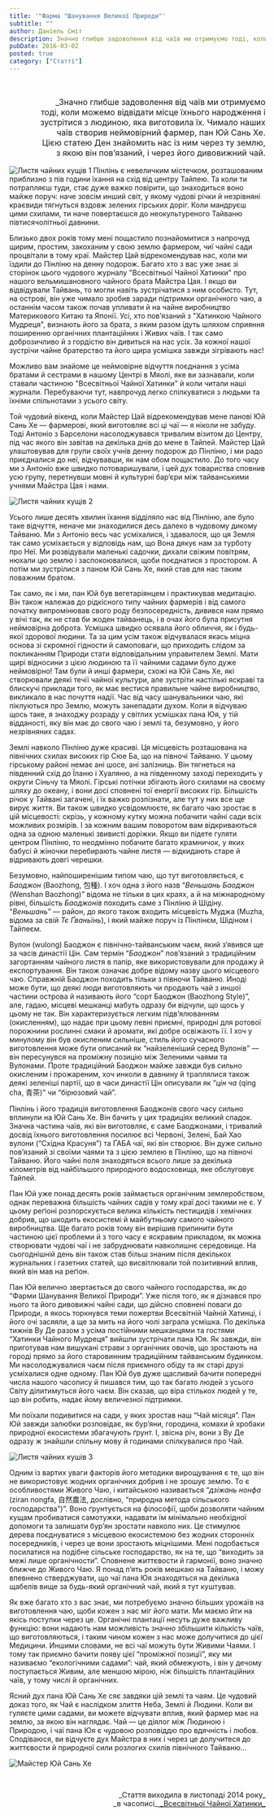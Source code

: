 ```yaml
---
title: '"Фарма "Шанування Великої Природи"'
subtitle: ""
author: Даніель Сміт
description: Значно глибше задоволення від чаїв ми отримуємо тоді, коли можемо відвідати місце їхнього народження і зустрітися з людиною, яка виготовила їх...
pubDate: 2016-03-02
posted: true
category: ["Статті"]
---
```


<p>&nbsp;</p>

<p style="font-size: 1rem; text-align: right;text-wrap: balance;">_Значно глибше задоволення від чаїв ми отримуємо тоді, коли можемо відвідати місце їхнього народження і зустрітися з людиною, яка виготовила їх. Чимало наших чаїв створив неймовірний фармер, пан Юй Сань Хе. Цією статею Ден знайомить нас із ним через ту землю, з якою він пов’язаний, і через його дивовижний чай.</p>

<img class="float-right" src={Image1.src} alt="Листя чайних кущів 1" />
Пінлінь є невеличким містечком, розташованим приблизно з пів години їхання на схід від центру Тайпею. Та коли ти потрапляєш туди, стає дуже важко повірити, що знаходиться воно майже поруч: наче зовсім инший світ, у якому чудові річки й незрівняні краєвиди тягнуться вздовж зелених гірських доріг. Коли мандруєш цими схилами, ти наче повертаєшся до неокультуреного Тайваню півтисячолітньої давнини.

Близько двох років тому мені пощастило познайомитися з напрочуд щирим, простим, закоханим у свою землю фармером, чиї чайні сади процвітали в тому краї. Майстер Цай відрекомендував нас, коли ми їздили до Пінліню на денну подорож. Багато хто з вас уже знає зі сторінок цього чудового журналу "Всесвітньої Чайної Хатинки" про нашого вельмишановного чайного брата Майстра Цая. І якщо ви відвідували Тайвань, то могли навіть зустрічатися з ним особисто. Тут, на острові, він уже чимало зробив заради підтримки органічного чаю, а останнім часом також почав упливати й на чайне виробництво Материкового Китаю та Японії. Усі, хто пов’язаний з "Хатинкою Чайного Мудреця", визнають його за брата, з яким разом ідуть шляхом сприяння поширенню органічних плантаційних і Живих чаїв. І так само доброзичливо й з гордістю він дивиться на нас усіх. За кожної нашої зустрічи чайне братерство та його щира усмішка завжди зігрівають нас!

Можливо вам знайоме це неймовірне відчуття поєднання з усіма братами й сестрами в нашому Центрі в Мяолі, яке ви зазнавали, коли ставали частиною "Всесвітньої Чайної Хатинки" й коли читали наші журнали. Перебуваючи тут, навпрочуд легко спілкуватися з людьми та їхніми спільнотами з усього світу.

Той чудовий вікенд, коли Майстер Цай відрекомендував мене панові Юй Сань Хе — фармерові, який виготовляє всі ці чаї — я ніколи не забуду. Тоді Антоніо з Барселони насолоджувався тривалим візитом до Центру, під час якого він завітав на декілька днів до мене в Тайпей. Майстер Цай улаштовував для групи своїх учнів денну подорож до Пінліню, і ми радо приєдналися до неї, відчувавши, як нам обом пощастило. До того часу ми з Антоніо вже швидко потоваришували, і цей дух товариства сповнив усю групу, перетнувши мовні й культурні бар’єри між тайванськими учнями Майстра Цая і нами.

<img class="float-left" src={Image2.src} alt="Листя чайних кущів 2" />

Усього лише десять хвилин їхання відділяло нас від Пінліню, але було таке відчуття, неначе ми знаходилися десь далеко в чудовому дикому Тайваню. Ми з Антоніо весь час усміхалися, і здавалося, що ця Земля так само усміхається у відповідь нам, що Вона дякує нам за турботу про Неї. Ми розвідували маленькі садочки, дихали свіжим повітрям, нюхали цю землю і заспокоювалися, щоби поєднатися з простором. А потім ми зустрілися з паном Юй Сань Хе, який став для нас таким поважним братом.

Так само, як і ми, пан Юй був вегетаріянцем і практикував медитацію. Він також належав до рідкісного типу чайних фармерів і від самого початку випромінював свого роду безпосередність, дивився нам прямо у вічі так, як не став би жоден тайванець, і в очах його була присутня неймовірна доброта. Усмішка швидко осявала його обличчя, як і будь-якої здорової людини. Та за цим усім також відчувалася якась міцна основа зі скромної гідности й самоповаги, що приходить слідом за покликанням Природи стати відповідальним управителем Землі. Мати щирі відносини з цією людиною та її чайними садами було дуже неймовірно! Там були й инші фармери, схожі на Юй Сань Хе, які створювали деякі течії чайної культури, але зустріти настількі яскраві та блискучі приклади того, як має вестися правильне чайне виробництво, викликало в нас почуття надії. Час від часу шанувальники чаю, які піклуються про Землю, можуть занепадати духом. Коли я відчуваю щось таке, я знаходжу розраду у світлих усмішках пана Юя, у тій відданості, яку він має до свого чаю і землі та, безумовно, у його незрівняних садах.

Землі навколо Пінліню дуже красиві. Ця місцевість розташована на північних схилах високих гір Сюе Ба, що на півночі Тайваню. У цьому гірському районі немає ані шосе, ані залізниць. Він тягнеться на південний схід до Їланю і Хуаляню, а на південному заході переходить у округи Сіньчу та Мяолі. Гірські потічки збігають його схилами на своєму шляху до океану, і вони досі сповнені тої енергії високих гір. Більшість річок у Тайвані загачені, і їх важко розпізнати, але тут у них все ще вирує життя. Ви також швидко усвідомлюєте, як багато чаю зростає в цій місцевості: скрізь, у кожному кутку можна побачити чайні сади всіх можливих розмірів. І за кожним вашим поворотом вам відкриваються одна за одною маленькі звивисті доріжки. Якщо ви підете гуляти центром Пінліню, то неодмінно побачите багато крамничок, у яких бабусі й жіночки перебирають чайне листя — відкидають старе й відривають довгі черешки.

Безумовно, найпоширенішим типом чаю, що тут виготовляється, є _Баоджон_ (Baozhong, 包種). І хоч одна з його назв “_Веньшань Баоджон_ (Wenshan Baozhong)” відома не тільки в цих краях, а й на міжнародному рівні, більшість _Баоджонів_ походить саме з Пінліню й Шідіну. “_Веньшань_” — район, до якого також входить місцевість Муджа (Muzha, відома за свій _Тє Ґваньїнь_), і який майже поруч із Пінлінєм, Шідіном і Тайпеєм.

Вулон (wulong) Баоджон є північно-тайванським чаєм, який з’явився ще за часів династії Цін. Сам термін “_Баоджон_” пов’язаний з традиційним загортанням чайного листя в папір, яке використовували для продажу й експортування. Він також означає добре відому назву цього місцевого чаю. Справжній Баоджон походить тільки з півночи Тайваню. Иноді може бути, що деякі люди виготовляють чи продають чай з иншої частини острова й називають його “сорт Баоджон (Baozhong Style)”, але, гадаю, місцеві мешканці мабуть одразу би відчули, що щось у цьому не так. Він характеризується легким підв’ялюванням (окисленням), що надає при цьому певні приємні, природні для ротової порожнини рослинні смаки й аромати, які добре освіжають її. І хоч у минулому він був окисленим сильніше, стиль його сучасного виготовлення може бути описаний як “найзеленіший серед Вулонів” — він пересунувся на проміжну позицію між Зеленими чаями та Вулонами. Проте традиційний Баоджон майже завжди був сильно окисленим і прожареним, хоч инколи в давнину й траплялися також деякі зеленіші партії, що в часи династії Цін описували як “_цін ча_ (qing cha, 青茶)” чи “бірюзовий чай”.

Пінлінь і його традиція виготовлення Баоджонів свого часу сильно вплинули на Юй Сань Хе. Він бачить у цих традиціях великий спадок. Значна частина чаїв, які він виготовляє, є саме Баоджонами, і тривалий досвід їхнього виготовлення посилює всі Червоні, Зелені, Бай Хао вулони (“Східна Красуня”) та ҐАБА чаї, які він створює. Він дуже сильно пов’язаний зі своїми чаями та з цією землею в Пінліню, що на півночі Тайваню. Його чайні поля знаходяться всього лише за декілька кілометрів від найбільшого природного водосховища, яке обслуговує Тайпей.

Пан Юй уже понад десять років займається органічним землеробством, однак переважна більшість чайних садів у тому краї досі такими не є. У цьому реґіоні розпорскується велика кількість пестицидів і хемічних добрив, що шкодить екосистемі й майбутньому самого чайного виробництва. Ще багато років тому він вирішив припинити бути частиною цієї проблеми й з того часу є яскравим прикладом, як можна створювати чудові чаї і не забруднювати навколишнє середовище. На сьогоднішній день він також став більш знаним після декількох журнальних і газетних статей, що висвітлювали той позитивний вплив, який він мав на реґіон.

Пан Юй велично звертається до свого чайного господарства, як до “Фарми Шанування Великої Природи”. Уже після того, як я дізнався про нього та його дивовижні чайні сади, що дійсно сповнені поваги до Природи, я якось торкнувся теми пожертви Всесвітній Чайній Хатинці, і його очі засяяли, а ще за мить на його чолі заграла усмішка. По декілька тижнів Ву Де разом з усіма постійними мешканцями та гостями “Хатинки Чайного Мудреця” вийшли зустрічати пана Юя. Як завжди, він приготував нам вишукані страви з органічних овочів, що зростають на городі прямо за його старовинним традиційним тайванським будинком. Ми насолоджувалися чаєм після приємного обіду та як старі друзі усміхалися одне одному. Пан Юй був дуже щасливий бачити попередні числа нашого часопису й пишався тим, що так багато людей з усього Світу ділитимуться його чаєм. Він сказав, що віра стількох людей у те, що він робить, надає йому величезної підтримки.

Ми поїхали подивитися на сади, у яких зростав наш “Чай місяця”. Пан Юй завжди залюбки розповідає, як бур’яни, городина, комахи й хробаки природної екосистеми збагачують ґрунт. І, звісна річ, вони з Ву Де одразу ж знайшли спільну мову й годинами спілкувалися про Чай.

<img class="float-right" src={Image3.src} alt="Листя чайних кушів 3" />

Одним із вартих уваги факторів його методики вирощування є те, що він не використовує жодних органічних добрив і не зрошує землю. То є особливостями Живого Чаю, і китайською називається “_дзіжань нонфа_ (ziran nongfa, 自然農法, дослівно, “природна метода сільського господарства”)”. Воно ґрунтується на філософії, щоби дозволяти чайним кущам пробиватися самотужки, надавати їм мінімально необхідної допомоги та залишати бур’ян зростати навколо них. Це стимулює дерева поєднуватися з місцевою екосистемою без жодних сторонніх посередників, і через це вони зростають міцнішими. Мені подобається посилатися на подібне сільське господарство, як на те, що “виходить за межі лише органічности”. Сповнене життєвости й гармонії, воно значно ближче до Живого Чаю. Я понад п’ять років мешкаю на Тайваню, і можу впевнено стверджувати, що чаї пана Юя знаходяться на декілька щабелів вище за будь-який органічний чай, який я тут куштував.

Як вже багато хто з вас знає, ми потребуємо значно більших урожаїв на виготовлення чаю, щоби кожен з нас міг його мати. Ми маємо йти на якісь поступки через це. Органічні плантації несуть дуже важливу функцію: вони надають нам можливість значно збільшити кількість чаїв, що виготовляються, і таким чином кожен з нас може долучитися до цієї Медицини. Иншими словами, не всі чаї можуть бути Живими Чаями. І тому так приємно бачити появу цієї “проміжної позиції”, яку ми називаємо “екологічними садами”: чай, який обмежують, і він у дечому поступається Живим, але меншою мірою, ніж більшість плантаційних чаїв, у тому числі й органічних.

Ясний дух пана Юй Сань Хе сяє завдяки цій землі та чаям. Це чудовий доказ того, як Чай є наслідком злиття Неба, Землі й Людини. Коли ви гуляєте цими садами, ви можете відчувати вплив, який фармер має на землю, за якою він наглядає. Чай — це діялог між Людиною і Природою, і чаї пана Юя є чудовою розповіддю про вдячність і любов. Сподіваюся, ви відчуєте дух Майстра в них і через це долучитеся до життєвости й природної сили розлогих схилів північного Тайваню...

<img class="align-center" src={Image4.src} alt="Майстер Юй Сань Хе" />

<p>&nbsp;</p>
<p align="right" style="font-size: 0.9rem;">_Стаття виходила в листопаді 2014 року_<br />_в часописі_<a title="globalteahut.org" href="http://www.globalteahut.org/" target="blank" rel="noopener"> _Всесвітньої Чайної Хатинки_ </a></p>